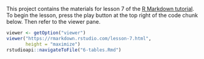 This project contains the materials for lesson 7 of the [R Markdown tutorial](https://rmarkdown.rstudio.com/lesson-7.html). To begin the lesson, press the play button at the top right of the code chunk below. Then refer to the viewer pane.


```r
viewer <- getOption("viewer")
viewer("https://rmarkdown.rstudio.com/lesson-7.html", 
       height = "maximize")
rstudioapi::navigateToFile("6-tables.Rmd")
```
